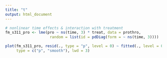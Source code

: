 ```yaml
---
title: "t"
output: html_document
---
```


```r
# nonlinear time effects & interaction with treatment
fm_s311_pro <- lme(pro ~ ns(time, 3) * treat, data = prothro,
                    random = list(id = pdDiag(form = ~ ns(time, 3))))

plot(fm_s311_pro, resid(., type = "p", level = 0) ~ fitted(., level = 0) | treat, 
     type = c("p", "smooth"), lwd = 3)
```


